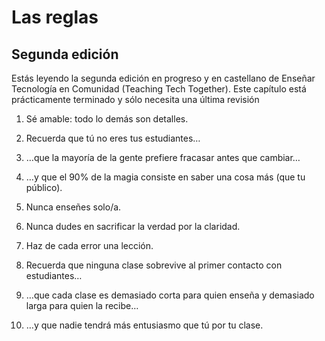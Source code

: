 # Las reglas {#rules}

::: callout-note
## Segunda edición

Estás leyendo la segunda edición en progreso y en castellano de Enseñar Tecnología en Comunidad (Teaching Tech Together). Este capítulo está prácticamente terminado y sólo necesita una última revisión
:::

1.  Sé amable: todo lo demás son detalles.

2.  Recuerda que tú no eres tus estudiantes...

3.  ...que la mayoría de la gente prefiere fracasar antes que cambiar...

4.  ...y que el 90% de la magia consiste en saber una cosa más (que tu público).

5.  Nunca enseñes solo/a.

6.  Nunca dudes en sacrificar la verdad por la claridad.

7.  Haz de cada error una lección.

8.  Recuerda que ninguna clase sobrevive al primer contacto con estudiantes...

9.  ...que cada clase es demasiado corta para quien enseña y demasiado larga para quien la recibe...

10. ...y que nadie tendrá más entusiasmo que tú por tu clase.
